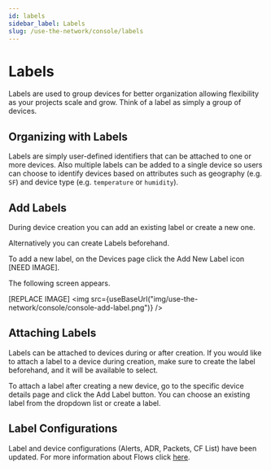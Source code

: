```yaml
---
id: labels
sidebar_label: Labels
slug: /use-the-network/console/labels
---
```


# Labels


Labels are used to group devices for better organization allowing flexibility as your projects scale and grow. Think of a label as simply a group of devices.

## Organizing with Labels

Labels are simply user-defined identifiers that can be attached to one or more devices. Also multiple labels can be added to a single device so users can choose to identify devices based on attributes such as geography \(e.g. `SF`\) and device type \(e.g. `temperature` or `humidity`\).

## Add Labels

During device creation you can add an existing label or create a new one.

Alternatively you can create Labels beforehand. 

To add a new label, on the Devices page click the Add New Label icon [NEED IMAGE].

The following screen appears.

[REPLACE IMAGE]
<img src={useBaseUrl("img/use-the-network/console/console-add-label.png")} />

## Attaching Labels

Labels can be attached to devices during or after creation. If
you would like to attach a label to a device during creation,
make sure to create the label beforehand, and it will be available to select.

To attach a label after creating a new device,
go to the specific device details page and click the Add Label button. You can choose an existing label from the dropdown list or create a label.

## Label Configurations

Label and device configurations (Alerts, ADR, Packets, CF List) have been updated. For more information about Flows click [here](/use-the-network/console/flows).

